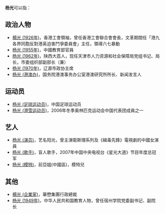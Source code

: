 '''杨光'''可以指：
== 政治人物 ==
* [[楊光_(1926年)|楊光 (1926年)]]，香港工會領袖，曾任香港工會聯合會會長，文革期間任「港九各界同胞反對港英迫害鬥爭委員會」主任，領導六七暴動
* [[杨光_(1955年)|杨光 (1955年)]]，中國教育部官員
* [[杨光_(1962年)|杨光 (1962年)]]，陕西大荔人，现任天津市人力资源和社会保障局党组书记、局长，市委组织部副部长（兼）
* [[杨光_(1970年)|杨光 (1970年)]]，辽源市政协主席
* [[杨光_(港澳办)|杨光 (港澳办)]]，国务院港澳事务办公室港澳研究所所长、新闻发言人

== 运动员 ==
* [[杨光_(足球运动员)|杨光 (足球运动员)]]，中国足球运动员
* [[杨光_(滑雪运动员)|杨光 (滑雪运动员)]]，2006年冬季奥林匹克运动会中国代表团成員之一

== 艺人 ==
* [[杨光_(演员)|杨光 (演员)]]，艺名阳光，曾主演衛斯理系列及《緝毒先鋒》電視劇的中國女演員
* [[杨光_(歌手)|杨光 (歌手)]]，盲人歌手，2007年中国中央电视台《星光大道》节目年度总冠军
* [[杨光_(模特)|杨光 (模特)]]，前亞姐(中國區)，模特兒

== 其他 ==
* [[楊光_(企業家)|楊光 (企業家)]]，華懋集團行政總裁
* [[杨光_(1949年)|杨光 (1949年)]]，中华人民共和国教育人物，曾任宿州学院党委副书记、副院长
{{Disambiguation|Guang|cat=二字杨姓人名消歧义}}